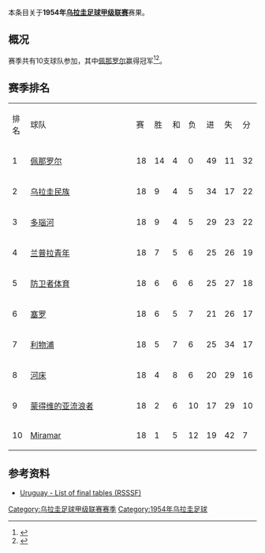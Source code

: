 本条目关于'''1954年[[乌拉圭足球甲级联赛|乌拉圭足球甲级联赛]]'''赛果。

==概况==
赛季共有10支球队参加，其中[[佩那罗尔足球俱乐部|佩那罗尔]]赢得冠军<ref>{{Cite web |url=http://www.campeoesdofutebol.com.br/uruguai.html |title=Campeoesdofutebol.com.br |accessdate=2017-08-25 |archive-date=2017-08-25 |archive-url=https://web.archive.org/web/20170825064212/http://www.campeoesdofutebol.com.br/uruguai.html |dead-url=no }}</ref><ref>{{Cite web |url=http://www.sobrefutbol.com/torneos/torneo_uruguayo.htm |title=Sobrefutbol.com |accessdate=2017-08-25 |archive-date=2017-08-25 |archive-url=https://web.archive.org/web/20170825063006/http://www.sobrefutbol.com/torneos/torneo_uruguayo.htm |dead-url=no }}</ref>。

==赛季排名==
{| class="wikitable" style="text-align:center;"
|排名||style="width:15em"|球队||赛||胜||和||负||进||失||分
|-
|1||align="left"|[[佩那罗尔足球俱乐部|佩那罗尔]]||18||14||4||0||49||11||32
|-
|2||align="left"|[[民族足球俱乐部|乌拉圭民族]]||18||9||4||5||34||17||22
|-
|3||align="left"|[[多瑙河足球俱乐部|多瑙河]]||18||9||4||5||29||23||22
|-
|4||align="left"|[[兰普拉青年|兰普拉青年]]||18||7||5||6||25||26||19
|-
|5||align="left"|[[防卫者体育|防卫者体育]]||18||6||6||6||25||27||18
|-
|6||align="left"|[[塞罗竞技俱乐部|塞罗]]||18||6||5||7||21||26||17
|-
|7||align="left"|[[利物浦足球俱乐部_(乌拉圭)|利物浦]]||18||5||7||6||25||34||17
|-
|8||align="left"|[[河床竞技俱乐部_(乌拉圭)|河床]]||18||4||8||6||20||29||16
|-
|9||align="left"|[[蒙得维的亚流浪者足球俱乐部|蒙得维的亚流浪者]]||18||2||6||10||17||29||10
|-
|10||align="left"|[[Miramar_Misiones|Miramar]]||18||1||5||12||19||42||7
|}

==参考资料==
{{reflist}}

*[http://www.rsssf.com/tablesu/uruhist.html Uruguay - List of final tables (RSSSF)]{{Wayback|url=http://www.rsssf.com/tablesu/uruhist.html |date=20100102114932 }}

{{Primera División Uruguaya seasons}}


[[Category:乌拉圭足球甲级联赛赛季|Category:乌拉圭足球甲级联赛赛季]]

[[Category:1954年乌拉圭足球|Category:1954年乌拉圭足球]]